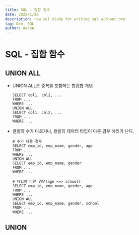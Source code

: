 ```yaml
---
title: SQL - 집합 함수
date: 2022/1/26
description: raw sql study for writing sql without orm
tag: Dev, SQL
author: Aaron
---
```

# SQL - 집합 함수

## UNION ALL
- UNION ALL은 중복을 포함하는 합집합 개념
    ```
    SELECT col1, col2, ...
    FROM ...
    WHERE ...
    UNION ALL
    SELECT col1, col2, ...
    FROM ...
    WHERE ...
    ```

- 컬럼의 수가 다르거나, 컬럼의 데이터 타입이 다른 경우 에러가 난다.
    ```
    # 수가 다른 경우
    SELECT emp_id, emp_name, gender, age
    FROM ...
    WHERE ...
    UNION ALL
    SELECT emp_id, emp_name, gender
    FROM ...
    WHERE ...
    ```

    ```
    # 타입이 다른 경우(age <=> school)
    SELECT emp_id, emp_name, gender, age
    FROM ...
    WHERE ...
    UNION ALL
    SELECT emp_id, emp_name, gender, school
    FROM ...
    WHERE ...
    ```

## UNION
